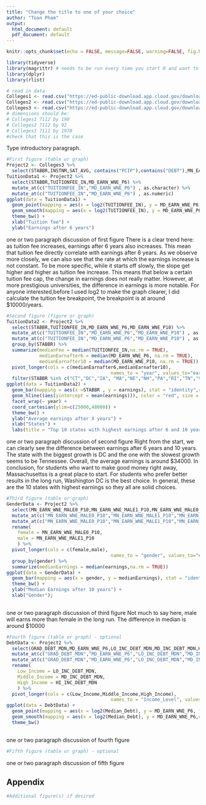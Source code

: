 ```yaml
---
title: "Change the title to one of your choice"
author: "Toan Pham"
output:
  html_document: default
  pdf_document: default
---
```



```r
knitr::opts_chunk$set(echo = FALSE, message=FALSE, warning=FALSE, fig.height = 4, fig.width = 6 )
```


```r
library(tidyverse)
library(magrittr) # needs to be run every time you start R and want to use %>%
library(dplyr) 
library(rlist)
```


```r
# read in data 
Colleges1 <- read.csv("https://ed-public-download.app.cloud.gov/downloads/Most-Recent-Cohorts-Scorecard-Elements.csv")
Colleges2 <- read.csv("https://ed-public-download.app.cloud.gov/downloads/Most-Recent-Cohorts-Treasury-Elements.csv")
Colleges3 <- read.csv("https://ed-public-download.app.cloud.gov/downloads/Most-Recent-Cohorts-All-Data-Elements.csv")
# dimensions should be:
# Colleges1 7112 by 190
# Colleges2 7112 by 92
# Colleges3 7112 by 1978
#check that this is the case
```

Type introductory paragraph. 
 

```r
#First figure (table or graph)
Project2 <- Colleges3 %>% 
  select(STABBR,INSTNM,SAT_AVG, contains("PCIP"),contains("DEBT"),MN_EARN_WNE_P10,MD_EARN_WNE_P10,  contains("MN_WNE_INC"),COUNT_WNE_P6,MD_EARN_WNE_P6,TUITIONFEE_IN,MN_EARN_WNE_MALE0_P10,MN_EARN_WNE_MALE1_P10,MN_EARN_WNE_MALE0_P6,MN_EARN_WNE_MALE1_P6)
TuitionData1 <- Project2 %>% 
  select(STABBR,TUITIONFEE_IN,MD_EARN_WNE_P6) %>%
  mutate_at(c("TUITIONFEE_IN","MD_EARN_WNE_P6") , as.character) %>%
  mutate_at(c("TUITIONFEE_IN","MD_EARN_WNE_P6") , as.numeric)
ggplot(data = TuitionData1) +
  geom_point(mapping = aes(x = log2(TUITIONFEE_IN), y = MD_EARN_WNE_P6),shape = 21,color = "black", size = 1, stroke = 1, fill = "white") +
  geom_smooth(mapping = aes(x = log2(TUITIONFEE_IN), y = MD_EARN_WNE_P6), size = 2, color = "blue") +
  theme_bw() +
  xlab("Tuition fee") +
  ylab("Earnings after 6 years")
```


one or two paragraph discussion of first figure
There is a clear trend here: as tuition fee increases, earnings after 6 years also increases. This mean that tuition fee directly correlate with earnings after 6 years.
As we observe more closely, we can also see that the rate at which the earnings increase is not constant. To be more specific, while it starts off slowly, the slope get higher and  higher as tuition fee increase. This means that below a certain tuition fee cap, the change in earnings does not really matter. However, at more prestigious universities, the difference in earnings is more notable.
For anyone interested,before I used log2 to make the graph clearer, I did calculate the tuition fee breakpoint, the breakpoint is at around $10000/years.


```r
#Second figure (figure or graph)
TuitionData2 <- Project2 %>% 
  select(STABBR,TUITIONFEE_IN,MD_EARN_WNE_P6,MD_EARN_WNE_P10) %>%
  mutate_at(c("TUITIONFEE_IN","MD_EARN_WNE_P6","MD_EARN_WNE_P10") , as.character) %>%
  mutate_at(c("TUITIONFEE_IN","MD_EARN_WNE_P6","MD_EARN_WNE_P10") , as.numeric) %>%
  group_by(STABBR) %>%
  summarize(medianFee = median(TUITIONFEE_IN,na.rm = TRUE),
            medianEarnafter6 = median(MD_EARN_WNE_P6, na.rm = TRUE),
            medianEarnafter10 = median(MD_EARN_WNE_P10, na.rm = TRUE)) %>%
  pivot_longer(cols = c(medianEarnafter6,medianEarnafter10), 
                                      names_to = "year", values_to="earnings") %>%
  filter(STABBR %in% c("CT","DC","IA", "MA","NE","NH","PA","RI","TN","VT"))
ggplot(data = TuitionData2) +
  geom_bar(mapping = aes(x =STABBR , y = earnings), stat = "identity",show.legend = FALSE) +
  geom_hline((aes(yintercept = mean(earnings))), color = "red", size = 1) +
  facet_wrap(~ year) +
  coord_cartesian(ylim=c(25000,48000)) +
  theme_bw() +
  ylab("Average earnings after X years") +
  xlab("States") +
  labs(title = "Top 10 states with highest earnings after 6 and 10 years")

```

one or two paragraph discussion of second figure
Right from the start, we can clearly see the difference between earnings after 6 years and 10 years. The state with the biggest growth is DC and the one with the slowest growth seems to be Tennessee. Overall, the average earnings is around $34000.
In conclusion, for students who want to make good money right away, Massachusettss is a great place to start. For students who prefer better results in the long run, Washington DC is the best choice. In general, these are the 10 states with highest earnings so they all are solid choices.


```r
#Third figure (table or graph)
GenderData <- Project2 %>% 
  select(MN_EARN_WNE_MALE0_P10,MN_EARN_WNE_MALE1_P10,MN_EARN_WNE_MALE0_P6,MN_EARN_WNE_MALE1_P6) %>%
  mutate_at(c("MN_EARN_WNE_MALE0_P10","MN_EARN_WNE_MALE1_P10","MN_EARN_WNE_MALE0_P6","MN_EARN_WNE_MALE1_P6") , as.character) %>%
  mutate_at(c("MN_EARN_WNE_MALE0_P10","MN_EARN_WNE_MALE1_P10","MN_EARN_WNE_MALE0_P6","MN_EARN_WNE_MALE1_P6") , as.numeric) %>%
  rename(
    female = MN_EARN_WNE_MALE0_P10,
    male = MN_EARN_WNE_MALE1_P10
    ) %>%
  pivot_longer(cols = c(female,male), 
                                      names_to = "gender", values_to="earnings") %>%
  group_by(gender) %>%
  summarize(medianEarnings = median(earnings,na.rm = TRUE))
ggplot(data = GenderData) +
  geom_bar(mapping = aes(x = gender, y = medianEarnings), stat = "identity") + 
  theme_bw() +
  ylab("Median Earnings after 10 years") +
  xlab("Gender");
  
```

one or two paragraph discussion of third figure
Not much to say here, male will earns more than female in the long run. The difference in median is around $10000



```r
#Fourth figure (table or graph) - optional
DebtData <- Project2 %>% 
  select(GRAD_DEBT_MDN,MD_EARN_WNE_P6,LO_INC_DEBT_MDN,MD_INC_DEBT_MDN,HI_INC_DEBT_MDN) %>%
  mutate_at(c("GRAD_DEBT_MDN","MD_EARN_WNE_P6","LO_INC_DEBT_MDN","MD_INC_DEBT_MDN","HI_INC_DEBT_MDN") , as.character) %>%
  mutate_at(c("GRAD_DEBT_MDN","MD_EARN_WNE_P6","LO_INC_DEBT_MDN","MD_INC_DEBT_MDN","HI_INC_DEBT_MDN") , as.numeric) %>%
  rename(
    Low_Income = LO_INC_DEBT_MDN,
    Middle_Income = MD_INC_DEBT_MDN,
    High_Income = HI_INC_DEBT_MDN
    ) %>%
  pivot_longer(cols = c(Low_Income,Middle_Income,High_Income), 
                                      names_to = "Income_Level", values_to="Median_Debt")
ggplot(data = DebtData) +
  geom_point(mapping = aes(x = log2(Median_Debt), y = MD_EARN_WNE_P6, fill = Income_Level),shape = 21,color = "black", size = 1, stroke = 1) +
  geom_smooth(mapping = aes(x = log2(Median_Debt), y = MD_EARN_WNE_P6,color = Income_Level), size = 1) +
  theme_bw()
  

```

one or two paragraph discussion of fourth figure
                     




```r
#Fifth figure (table or graph) - optional

```

one or two paragraph discussion of fifth figure


## Appendix 

```r
#Additional figure(s) if desired
```